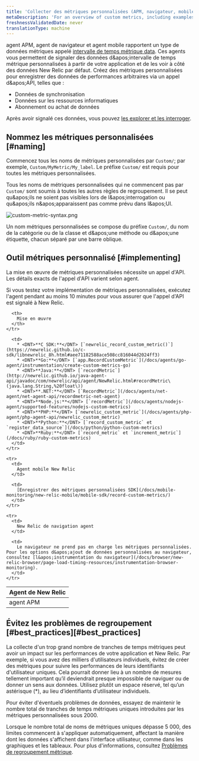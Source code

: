 ```yaml
---
title: 'Collecter des métriques personnalisées (APM, navigateur, mobile)'
metaDescription: 'For an overview of custom metrics, including examples, best practices, and a quick reference by New Relic agent, start here.'
freshnessValidatedDate: never
translationType: machine
---
```


agent APM, agent de navigateur et agent mobile rapportent un type de données métriques appelé [intervalle de temps métrique data](/docs/using-new-relic/data/understand-data/new-relic-data-types#timeslice-data). Ces agents vous permettent de signaler des données d&amp;apos;intervalle de temps métrique personnalisées à partir de votre application et de les voir à côté des données New Relic par défaut. Créez des métriques personnalisées pour enregistrer des données de performances arbitraires via un appel d&amp;apos;API, telles que :

* Données de synchronisation
* Données sur les ressources informatiques
* Abonnement ou achat de données

Après avoir signalé ces données, vous pouvez [les explorer et les interroger](/docs/query-your-data/nrql-new-relic-query-language/nrql-query-tutorials/query-apm-metric-timeslice-data-nrql).

## Nommez les métriques personnalisées [#naming]

Commencez tous les noms de métriques personnalisées par `Custom/`; par exemple, `Custom/MyMetric/My_label`. Le préfixe `Custom/` est requis pour toutes les métriques personnalisées.

Tous les noms de métriques personnalisées qui ne commencent pas par `Custom/` sont soumis à toutes les autres règles de regroupement. Il se peut qu&amp;apos;ils ne soient pas visibles lors de l&amp;apos;interrogation ou qu&amp;apos;ils n&amp;apos;apparaissent pas comme prévu dans l&amp;apos;UI.

<img title="custom-metric-syntax.png" alt="custom-metric-syntax.png" src="/images/apm_diagram_custom-metric-syntax.webp" />

Un nom métriques personnalisées se compose du préfixe `Custom/`, du nom de la catégorie ou de la classe et d&amp;apos;une méthode ou d&amp;apos;une étiquette, chacun séparé par une barre oblique.

## Outil métriques personnalisé [#implementing]

La mise en œuvre de métriques personnalisées nécessite un appel d&apos;API. Les détails exacts de l&apos;appel d&apos;API varient selon agent.

<Callout variant="tip">
  Si vous testez votre implémentation de métriques personnalisées, exécutez l&apos;agent pendant au moins 10 minutes pour vous assurer que l&apos;appel d&apos;API est signalé à New Relic.
</Callout>

<table>
  <thead>
    <tr>
      <th style={{ width: "200px" }}>
        Agent de New Relic
      </th>

      <th>
        Mise en œuvre
      </th>
    </tr>
  </thead>

  <tbody>
    <tr>
      <td>
        agent APM
      </td>

      <td>
        * <DNT>**C SDK:**</DNT> [`newrelic_record_custom_metric()`](https://newrelic.github.io/c-sdk/libnewrelic_8h.html#aee71182588ace508cc816044d2024ff3)
        * <DNT>**Go:**</DNT> [`app.RecordCustomMetric`](/docs/agents/go-agent/instrumentation/create-custom-metrics-go)
        * <DNT>**Java:**</DNT> [`recordMetric`](http://newrelic.github.io/java-agent-api/javadoc/com/newrelic/api/agent/NewRelic.html#recordMetric\(java.lang.String,%20float\))
        * <DNT>**.NET:**</DNT> [`RecordMetric`](/docs/agents/net-agent/net-agent-api/recordmetric-net-agent)
        * <DNT>**Node.js:**</DNT> [`recordMetric`](/docs/agents/nodejs-agent/supported-features/nodejs-custom-metrics)
        * <DNT>**PHP:**</DNT> [`newrelic_custom_metric`](/docs/agents/php-agent/php-agent-api/newrelic_custom_metric)
        * <DNT>**Python:**</DNT> [`record_custom_metric` et `register_data_source`](/docs/python/python-custom-metrics)
        * <DNT>**Ruby:**</DNT> [`record_metric` et `increment_metric`](/docs/ruby/ruby-custom-metrics)
      </td>
    </tr>

    <tr>
      <td>
        Agent mobile New Relic
      </td>

      <td>
        [Enregistrer des métriques personnalisées SDK](/docs/mobile-monitoring/new-relic-mobile/mobile-sdk/record-custom-metrics/)
      </td>
    </tr>

    <tr>
      <td>
        New Relic de navigation agent
      </td>

      <td>
        Le navigateur ne prend pas en charge les métriques personnalisées. Pour les options d&apos;ajout de données personnalisées au navigateur, consultez [l&apos;instrumentation du navigateur](/docs/browser/new-relic-browser/page-load-timing-resources/instrumentation-browser-monitoring).
      </td>
    </tr>
  </tbody>
</table>

## Évitez les problèmes de regroupement [#best\_practices][#best_practices]

La collecte d&apos;un trop grand nombre de tranches de temps métriques peut avoir un impact sur les performances de votre application et New Relic. Par exemple, si vous avez des milliers d&apos;utilisateurs individuels, évitez de créer des métriques pour suivre les performances de leurs identifiants d&apos;utilisateur uniques. Cela pourrait donner lieu à un nombre de mesures tellement important qu’il deviendrait presque impossible de naviguer ou de donner un sens aux données. Utilisez plutôt un espace réservé, tel qu’un astérisque (\*), au lieu d’identifiants d’utilisateur individuels.

<Callout variant="important">
  Pour éviter d&apos;éventuels problèmes de données, essayez de maintenir le nombre total de tranches de temps métriques uniques introduites par les métriques personnalisées sous 2000.
</Callout>

Lorsque le nombre total de noms de métriques uniques dépasse 5 000, des limites commencent à s&apos;appliquer automatiquement, affectant la manière dont les données s&apos;affichent dans l&apos;interface utilisateur, comme dans les graphiques et les tableaux. Pour plus d&apos;informations, consultez [Problèmes de regroupement métrique](/docs/features/metric-grouping-issues).
